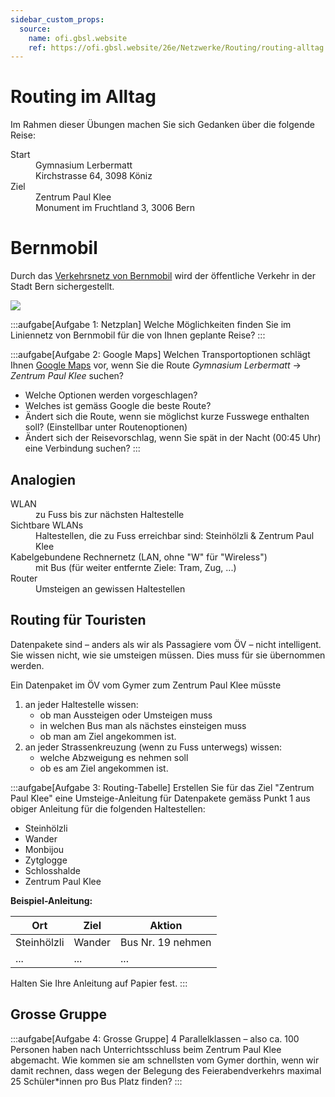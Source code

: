 ```yaml
---
sidebar_custom_props:
  source:
    name: ofi.gbsl.website
    ref: https://ofi.gbsl.website/26e/Netzwerke/Routing/routing-alltag
---
```



# Routing im Alltag
Im Rahmen dieser Übungen machen Sie sich Gedanken über die folgende Reise:

<DefinitionList>
  <dt>Start</dt>
  <dd>
    Gymnasium Lerbermatt<br/>
    Kirchstrasse 64, 3098 Köniz
  </dd>

  <dt>Ziel</dt>
  <dd>
    Zentrum Paul Klee<br/>
    Monument im Fruchtland 3, 3006 Bern
  </dd>
</DefinitionList>

# Bernmobil
Durch das [Verkehrsnetz von Bernmobil](https://www.bernmobil.ch/sites/default/files/2023-12/Zonenplan%2520Bern%25202024.pdf) wird der öffentliche Verkehr in der Stadt Bern sichergestellt.

![](img/liniennetz-bernmobil.jpg)

:::aufgabe[Aufgabe 1: Netzplan]
Welche Möglichkeiten finden Sie im Liniennetz von Bernmobil für die von Ihnen geplante Reise?
:::

:::aufgabe[Aufgabe 2: Google Maps]
Welchen Transportoptionen schlägt Ihnen [Google Maps](https://www.google.com/maps/dir/Gymnasium+Lerbermatt,+Kirchstrasse+64,+3098+K%C3%B6niz/Zentrum+Paul+Klee,+Monument+im+Fruchtland,+Bern/@46.9427366,7.4276285,14z/am=t/data=!4m14!4m13!1m5!1m1!1s0x478e384bca8725e5:0x4abbfb069dad48e8!2m2!1d7.4339934!2d46.9304008!1m5!1m1!1s0x478e376710a618cb:0xda760f639344051!2m2!1d7.474098!2d46.948891!3e3?entry=ttu) vor, wenn Sie die Route _Gymnasium Lerbermatt_ → _Zentrum Paul Klee_ suchen?

- Welche Optionen werden vorgeschlagen?
- Welches ist gemäss Google die beste Route?
- Ändert sich die Route, wenn sie möglichst kurze Fusswege enthalten soll? (Einstellbar unter Routenoptionen)
- Ändert sich der Reisevorschlag, wenn Sie spät in der Nacht (00:45 Uhr) eine Verbindung suchen?
:::

## Analogien
<DefinitionList>
  <dt>WLAN</dt>
  <dd>zu Fuss bis zur nächsten Haltestelle</dd>
  <dt>Sichtbare WLANs</dt>
  <dd>Haltestellen, die zu Fuss erreichbar sind: Steinhölzli & Zentrum Paul Klee</dd>
  <dt>Kabelgebundene Rechnernetz (LAN, ohne "W" für "Wireless")</dt>
  <dd>mit Bus (für weiter entfernte Ziele: Tram, Zug, ...)</dd>
  <dt>Router</dt>
  <dd>Umsteigen an gewissen Haltestellen</dd>
</DefinitionList>

## Routing für Touristen
Datenpakete sind – anders als wir als Passagiere vom ÖV – nicht intelligent. Sie wissen nicht, wie sie umsteigen müssen. Dies muss für sie übernommen werden.

Ein Datenpaket im ÖV vom Gymer zum Zentrum Paul Klee müsste
1. an jeder Haltestelle wissen:
   - ob man Aussteigen oder Umsteigen muss
   - in welchen Bus man als nächstes einsteigen muss
   - ob man am Ziel angekommen ist.
2. an jeder Strassenkreuzung (wenn zu Fuss unterwegs) wissen:
   - welche Abzweigung es nehmen soll
   - ob es am Ziel angekommen ist.

:::aufgabe[Aufgabe 3: Routing-Tabelle]
Erstellen Sie für das Ziel "Zentrum Paul Klee" eine Umsteige-Anleitung für Datenpakete gemäss Punkt 1 aus obiger Anleitung für die folgenden Haltestellen:

- Steinhölzli
- Wander
- Monbijou
- Zytglogge
- Schlosshalde
- Zentrum Paul Klee

**Beispiel-Anleitung:**

| Ort          | 	Ziel  | Aktion            |
|--------------|--------|-------------------|
| Steinhölzli	 | Wander | Bus Nr. 19 nehmen |
| ...          | ...    | ...               |

Halten Sie Ihre Anleitung auf Papier fest.
:::

## Grosse Gruppe
:::aufgabe[Aufgabe 4: Grosse Gruppe]
4 Parallelklassen – also ca. 100 Personen haben nach Unterrichtsschluss beim Zentrum Paul Klee abgemacht. Wie kommen sie am schnellsten vom Gymer dorthin, wenn wir damit rechnen, dass wegen der Belegung des Feierabendverkehrs maximal 25 Schüler*innen pro Bus Platz finden?
:::
